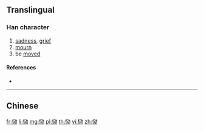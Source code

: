 {{also|慟}}
==Translingual==

===Han character===
{{Han char|rn=61|rad=心|as=06|sn=9|four=|canj=PMIS|ids=⿰忄动}}

# [[sadness]], [[grief]]
# [[mourn]]
# be [[move]]d

====References====
* {{Han ref|kx=0386.161|hdz=42293.130|uh=6078|ud=24696}}

----

==Chinese==
{{zh-see|慟}}

[[fr:恸]]
[[li:恸]]
[[mg:恸]]
[[pl:恸]]
[[th:恸]]
[[vi:恸]]
[[zh:恸]]